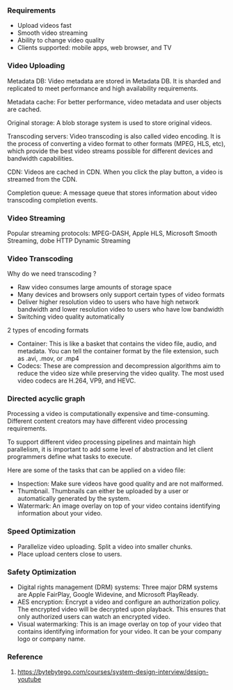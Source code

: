 ### Requirements 

- Upload videos fast
- Smooth video streaming
- Ability to change video quality
- Clients supported: mobile apps, web browser, and TV

### Video Uploading

Metadata DB: Video metadata are stored in Metadata DB. It is sharded and replicated to meet performance and high availability requirements.

Metadata cache: For better performance, video metadata and user objects are cached.

Original storage: A blob storage system is used to store original videos.

Transcoding servers: Video transcoding is also called video encoding. It is the process of converting a video format to other formats 
(MPEG, HLS, etc), which provide the best video streams possible for different devices and bandwidth capabilities.

CDN: Videos are cached in CDN. When you click the play button, a video is streamed from the CDN.

Completion queue: A message queue that stores information about video transcoding completion events.


### Video Streaming

Popular streaming protocols: MPEG-DASH, Apple HLS, Microsoft Smooth Streaming, dobe HTTP Dynamic Streaming

### Video Transcoding

Why do we need transcoding ? 

- Raw video consumes large amounts of storage space
- Many devices and browsers only support certain types of video formats
- Deliver higher resolution video to users who have high network bandwidth and lower resolution video to users who have low bandwidth
- Switching video quality automatically

2 types of encoding formats

- Container: This is like a basket that contains the video file, audio, and metadata. 
You can tell the container format by the file extension, such as .avi, .mov, or .mp4
- Codecs: These are compression and decompression algorithms aim to reduce the video size while preserving the video quality.
 The most used video codecs are H.264, VP9, and HEVC.

### Directed acyclic graph 

Processing a video is computationally expensive and time-consuming. 
Different content creators may have different video processing requirements.

To support different video processing pipelines and maintain high parallelism, it is important to add some level of abstraction and 
let client programmers define what tasks to execute.

Here are some of the tasks that can be applied on a video file:
- Inspection: Make sure videos have good quality and are not malformed.
- Thumbnail. Thumbnails can either be uploaded by a user or automatically generated by the system.
- Watermark: An image overlay on top of your video contains identifying information about your video.

### Speed Optimization

- Parallelize video uploading. Split a video into smaller chunks.
- Place upload centers close to users.

### Safety Optimization

- Digital rights management (DRM) systems: Three major DRM systems are Apple FairPlay, Google Widevine, and Microsoft PlayReady.
- AES encryption: Encrypt a video and configure an authorization policy.  The encrypted video will be decrypted upon playback. 
This ensures that only authorized users can watch an encrypted video.
- Visual watermarking: This is an image overlay on top of your video that contains identifying information for your video. 
It can be your company logo or company name.


### Reference

1. https://bytebytego.com/courses/system-design-interview/design-youtube
